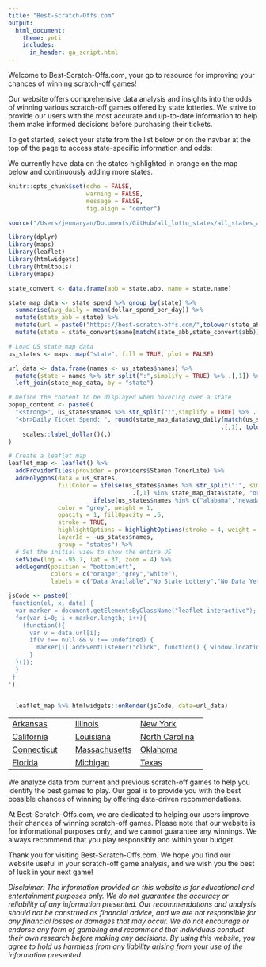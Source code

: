 ```yaml
---
title: "Best-Scratch-Offs.com"
output: 
  html_document:
    theme: yeti
    includes:
      in_header: ga_script.html
---
```


Welcome to Best-Scratch-Offs.com, your go to resource for improving your chances of winning scratch-off games!

Our website offers comprehensive data analysis and insights into the odds of winning various scratch-off games offered by state lotteries. We strive to provide our users with the most accurate and up-to-date information to help them make informed decisions before purchasing their tickets.

To get started, select your state from the list below or on the navbar at the top of the page to access state-specific information and odds:

We currently have data on the states highlighted in orange on the map below and continuously adding more states.

```r

knitr::opts_chunk$set(echo = FALSE, 
                      warning = FALSE, 
                      message = FALSE,
                      fig.align = "center")

source("/Users/jennaryan/Documents/GitHub/all_lotto_states/all_states_analysis.R")
```

```r
library(dplyr)
library(maps)
library(leaflet)
library(htmlwidgets)
library(htmltools)
library(maps)

state_convert <- data.frame(abb = state.abb, name = state.name)

state_map_data <- state_spend %>% group_by(state) %>% 
  summarise(avg_daily = mean(dollar_spend_per_day)) %>% 
  mutate(state_abb = state) %>% 
  mutate(url = paste0("https://best-scratch-offs.com/",tolower(state_abb))) %>% 
  mutate(state = state_convert$name[match(state_abb,state_convert$abb)] %>% tolower())

# Load US state map data
us_states <- maps::map("state", fill = TRUE, plot = FALSE)

url_data <- data.frame(names <- us_states$names) %>% 
  mutate(state = names %>% str_split(":",simplify = TRUE) %>% .[,1]) %>% 
  left_join(state_map_data, by = "state")

# Define the content to be displayed when hovering over a state
popup_content <- paste0(
  "<strong>", us_states$names %>% str_split(":",simplify = TRUE) %>% .[,1], "</strong>",
  "<br>Daily Ticket Spend: ", round(state_map_data$avg_daily[match(us_states$names %>% str_split(":",simplify = TRUE) %>% 
                                                            .[,1], tolower(state_map_data$state))], 0) %>% 
    scales::label_dollar()(.)
)

# Create a leaflet map
leaflet_map <- leaflet() %>%
  addProviderTiles(provider = providers$Stamen.TonerLite) %>%
  addPolygons(data = us_states,
              fillColor = ifelse(us_states$names %>% str_split(":", simplify = TRUE) %>% 
                                   .[,1] %in% state_map_data$state, "orange", 
                        ifelse(us_states$names %in% c("alabama","nevada","utah"),"grey","white")),
              color = "grey", weight = 1,
              opacity = 1, fillOpacity = .6,
              stroke = TRUE,
              highlightOptions = highlightOptions(stroke = 4, weight = 3, color = "black"),
              layerId = ~us_states$names,
              group = "states") %>%
  # Set the initial view to show the entire US
  setView(lng = -95.7, lat = 37, zoom = 4) %>% 
  addLegend(position = "bottomleft",
            colors = c("orange","grey","white"),
            labels = c("Data Available","No State Lottery","No Data Yet"))

jsCode <- paste0('
 function(el, x, data) {
  var marker = document.getElementsByClassName("leaflet-interactive");
  for(var i=0; i < marker.length; i++){
    (function(){
      var v = data.url[i];
      if(v !== null && v !== undefined) {
        marker[i].addEventListener("click", function() { window.location.href = (v);}, false);
      }
  }()); 
  }
 }
')


  leaflet_map %>% htmlwidgets::onRender(jsCode, data=url_data) 

```

|                                                      |                                                        |                                                         |
|------------------------------------------------------|--------------------------------------------------------|---------------------------------------------------------|
| [Arkansas](https://best-scratch-offs.com/ar.html)    | [Illinois](https://best-scratch-offs.com/il.html)      | [New York](https://best-scratch-offs.com/ny.html)       |
| [California](https://best-scratch-offs.com/ca.html)  | [Louisiana](https://best-scratch-offs.com/la.html)     | [North Carolina](https://best-scratch-offs.com/nc.html) |
| [Connecticut](https://best-scratch-offs.com/ct.html) | [Massachusetts](https://best-scratch-offs.com/ma.html) | [Oklahoma](https://best-scratch-offs.com/ok.html)       |
| [Florida](https://best-scratch-offs.com/fl.html)     | [Michigan](https://best-scratch-offs.com/mi.html)      | [Texas](https://best-scratch-offs.com/tx.html)          |

We analyze data from current and previous scratch-off games to help you identify the best games to play. Our goal is to provide you with the best possible chances of winning by offering data-driven recommendations.

At Best-Scratch-Offs.com, we are dedicated to helping our users improve their chances of winning scratch-off games. Please note that our website is for informational purposes only, and we cannot guarantee any winnings. We always recommend that you play responsibly and within your budget.

Thank you for visiting Best-Scratch-Offs.com. We hope you find our website useful in your scratch-off game analysis, and we wish you the best of luck in your next game!

*Disclaimer: The information provided on this website is for educational and entertainment purposes only. We do not guarantee the accuracy or reliability of any information presented. Our recommendations and analysis should not be construed as financial advice, and we are not responsible for any financial losses or damages that may occur. We do not encourage or endorse any form of gambling and recommend that individuals conduct their own research before making any decisions. By using this website, you agree to hold us harmless from any liability arising from your use of the information presented.*
